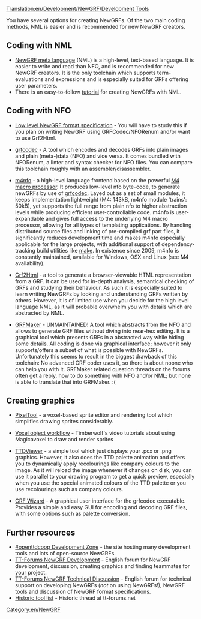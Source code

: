 [[Translation:en/Development/NewGRF/Development Tools]]

You have several options for creating NewGRFs. Of the two main coding methods, NML is easier and is recommended for new NewGRF creators.

==Coding with NML==

* [https://github.com/OpenTTD/nml NewGRF meta language] (NML) is a high-level, text-based language. It is easier to write and read than NFO, and is recommended for new NewGRF creators. It is the only toolchain which supports term-evaluations and expressions and is especially suited for GRFs offering user parameters.
* There is an easy-to-follow [https://www.tt-wiki.net/wiki/NMLTutorial tutorial] for creating NewGRFs with NML.

==Coding with NFO==

* [http://newgrf-specs.tt-wiki.net/wiki/Main_Page Low level NewGRF format specification] - You will have to study this if you plan on writing NewGRF using GRFCodec/NFORenum and/or want to use Grf2Html.

* [http://www.openttd.org/download-grfcodec grfcodec] - A tool which encodes and decodes GRFs into plain images and plain (meta-)data (NFO) and vice versa. It comes bundled with NFORenum, a linter and syntax checker for NFO files. You can compare this toolchain roughly with an assembler/disassembler.

* [http://www.ttdpatch.de/grfspecs/m4nfoManual/index.html m4nfo] - a high-level language frontend based on the powerful [http://www.gnu.org/software/m4 M4 macro processor]. It produces low-level nfo byte-code, to generate newGRFs by use of [http://www.openttd.org/download-grfcodec grfcodec]. Layed out as a set of small modules, it keeps implementation lightweight (M4: 143kB, m4nfo module 'trains': 50kB), yet supports the full range from plain nfo to higher abstraction levels while producing efficient user-controllable code. m4nfo is user-expandable and gives full access to the underlying M4 macro processor, allowing for all types of templating applications. By handling distributed source files and linking of pre-compiled grf part files, it significantly reduces development time and makes m4nfo especially applicable for the large projects, with additional support of dependency-tracking build utilities like [http://www.gnu.org/software/make/ make]. In existence since 2009, m4nfo is constantly maintained, available for Windows, OSX and Linux (see M4 availability).

* [http://dev.openttdcoop.org/projects/grf2html Grf2Html] - a tool to generate a browser-viewable HTML representation from a GRF. It can be used for in-depth analysis, semantical checking of GRFs and studying their behaviour. As such it is especially suited to learn writing NewGRFs by looking and understanding GRFs written by others. However, it is of limited use when you decide for the high level language NML, as it will probable overwhelm you with details which are abstracted by NML.

* [http://users.tt-forums.net/grfmaker/ GRFMaker] - UNMAINTAINED! A tool which abstracts from the NFO and allows to generate GRF files without diving into near-hex editing. It is a graphical tool which presents GRFs in a abstracted way while hiding some details. All coding is done via graphical interface; however it only supports/offers a subset of what is possible with NewGRFs.<br/> Unfortunately this seems to result in the biggest drawback of this toolchain: No advanced GRF coder uses it, so there is about noone who can help you with it. GRFMaker related question threads on the forums often get a reply, how to do something with NFO and/or NML; but none is able to translate that into GRFMaker. :(

==Creating graphics==
* [https://www.tt-forums.net/viewtopic.php?f=26&t=69974 PixelTool] - a voxel-based sprite editor and rendering tool which simplifies drawing sprites considerably.

* [https://www.youtube.com/playlist?list=PLuO1EdT1BRkdgicGIvQkV4QaBDqtsYmBs Voxel object workflow] - Timberwolf's video tutorials about using Magicavoxel to draw and render sprites

* [http://dev.openttdcoop.org/projects/ttdviewer TTDViewer] - a simple tool which just displays your .pcx or .png graphics. However, it also does the TTD palette animation and offers you to dynamically apply recolourings like company colours to the image. As it will reload the image whenever it changes on disk, you can use it parallel to your drawing program to get a quick preview, especially when you use the special animated colours of the TTD palette or you use recolourings such as company colours.

* [http://www.andreszsogon.com/grf-wizard/ GRF Wizard] - A graphical user interface for the grfcodec executable. Provides a simple and easy GUI for encoding and decoding GRF files, with some options such as palette conversion.

==Further resources==
* [http://dev.openttdcoop.org #openttdcoop Development Zone] - the site hosting many development tools and lots of open-source NewGRFs.
* [http://www.tt-forums.net/viewforum.php?f=26 TT-Forums NewGRF Development] - English forum for NewGRF development, discussion, creating graphics and finding teammates for your project.
* [http://www.tt-forums.net/viewforum.php?f=68 TT-Forums NewGRF Technical Discussion] - English forum for technical support on developing NewGRFs (''not'' on using NewGRFs!), NewGRF tools and discussion of NewGRF format specifications.
* [http://www.tt-forums.net/viewtopic.php?f=26&t=4381 Historic tool list] - Historic thread at tt-forums.net

[[Category:en/NewGRF]]